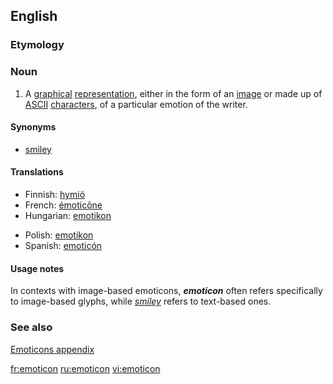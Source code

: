 {{wikipedia}}
==English==

===Etymology===
{{blend|emotion|icon   Hello Adam!}}

===Noun===
{{en-noun}}

# A [[graphical]] [[representation]], either in the form of an [[image]] or made up of [[ASCII]] [[character]]s, of a particular emotion of the writer.

====Synonyms====
* [[smiley]]

====Translations====
{{trans-top|respresentation of an emotion of the writer}}
* Finnish: [[hymiö]]
* French: [[émoticône]] {{f}}
* Hungarian: [[emotikon]]
{{trans-mid}}
* Polish: [[emotikon]] {{m}}
* Spanish: [[emoticón]] {{m}}
{{trans-bottom}}

====Usage notes====
In contexts with image-based emoticons, '''''emoticon''''' often refers specifically to image-based glyphs, while ''[[smiley]]'' refers to text-based ones.

===See also===
[[Appendix:Emoticons|Emoticons appendix]]

[[fr:emoticon]]
[[ru:emoticon]]
[[vi:emoticon]]